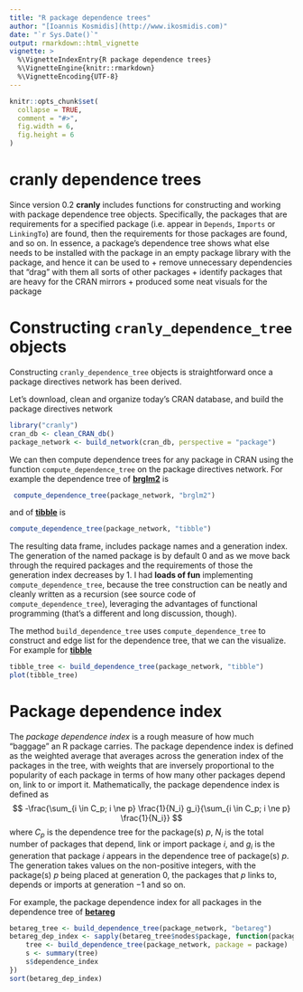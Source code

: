```yaml
---
title: "R package dependence trees"
author: "[Ioannis Kosmidis](http://www.ikosmidis.com)"
date: "`r Sys.Date()`"
output: rmarkdown::html_vignette
vignette: >
  %\VignetteIndexEntry{R package dependence trees}
  %\VignetteEngine{knitr::rmarkdown}
  %\VignetteEncoding{UTF-8}
---
```



```r
knitr::opts_chunk$set(
  collapse = TRUE,
  comment = "#>",
  fig.width = 6,
  fig.height = 6
)
```

# **cranly** dependence trees

Since version 0.2 **cranly** includes functions for constructing and working with package dependence tree objects. Specifically, the packages that are requirements for a specified package (i.e. appear in `Depends`, `Imports` or `LinkingTo`) are found, then the requirements for those packages are found, and so on. In essence, a package's dependence tree shows what else needs to be installed with the package in an empty package library with the package, and hence it can be used to
+ remove unnecessary dependencies that "drag" with them all sorts of other packages
+ identify packages that are heavy for the CRAN mirrors
+ produced some neat visuals for the package

# Constructing `cranly_dependence_tree` objects

Constructing `cranly_dependence_tree` objects is straightforward once a package directives network has been derived.

Let's download, clean and organize today's CRAN database, and build the package directives network
```r
library("cranly")
cran_db <- clean_CRAN_db()
package_network <- build_network(cran_db, perspective = "package")
```

We can then compute dependence trees for any package in CRAN using the function `compute_dependence_tree` on the package directives network. For example the dependence tree of [**brglm2**](https://cran.r-project.org/package=brglm2) is
```r
 compute_dependence_tree(package_network, "brglm2")
```
and of [**tibble**](https://cran.r-project.org/package=tibble) is
```r
compute_dependence_tree(package_network, "tibble")
```
The resulting data frame, includes package names and a generation index. The generation of the named package is by default 0 and as we move back through the required packages and the requirements of those the generation index decreases by 1. I had **loads of fun** implementing `compute_dependence_tree`, because the tree construction can be neatly and cleanly written as a recursion (see source code of `compute_dependence_tree`), leveraging the advantages of functional programming (that's a different and long discussion, though).

The method `build_dependence_tree` uses `compute_dependence_tree` to construct and edge list for the dependence tree, that we can the visualize. For example for [**tibble**](https://cran.r-project.org/package=tibble)
```r
tibble_tree <- build_dependence_tree(package_network, "tibble")
plot(tibble_tree)
```

# Package dependence index
The *package dependence index* is a rough measure of how much "baggage" an R package carries. The package dependence index is defined as the weighted average that averages across the generation index of the packages in the tree, with weights that are inversely proportional to the popularity of each package in terms of how many other packages depend on, link to or import it. Mathematically, the package dependence index is defined as
$$
-\frac{\sum_{i \in C_p; i \ne p} \frac{1}{N_i} g_i}{\sum_{i \in C_p; i \ne p} \frac{1}{N_i}}
$$
where $C_p$ is the dependence tree for the package(s) $p$,
$N_i$ is the total number of packages that depend, link or
import package $i$, and $g_i$ is the generation that
package $i$ appears in the dependence tree of package(s)
$p$. The generation takes values on the non-positive integers,
with the package(s) $p$ being placed at generation $0$, the
packages that $p$ links to, depends or imports at generation
$-1$ and so on.

For example, the package dependence index for all packages in the dependence tree of [**betareg**](https://cran.r-project.org/package=betareg)
```r
betareg_tree <- build_dependence_tree(package_network, "betareg")
betareg_dep_index <- sapply(betareg_tree$nodes$package, function(package) {
    tree <- build_dependence_tree(package_network, package = package)
    s <- summary(tree)
    s$dependence_index
})
sort(betareg_dep_index)
```

